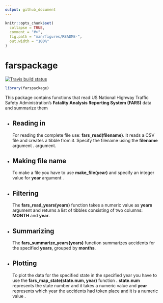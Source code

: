```yaml
---
output: github_document
---
```


<!-- README.md is generated from README.Rmd. Please edit that file -->

```r
knitr::opts_chunk$set(
  collapse = TRUE,
  comment = "#>",
  fig.path = "man/figures/README-",
  out.width = "100%"
)
```
# farspackage

<!-- badges: start -->
[![Travis build status](https://travis-ci.org/MagdyLaban/Building_R_Packages_Coursera.svg?branch=master)](https://travis-ci.org/MagdyLaban/Building_R_Packages_Coursera)
<!-- badges: end -->

```r
library(farspackage)
```
This package contains functions that read US National Highway Traffic Safety Administration's **Fatality Analysis Reporting System (FARS)** data and summarize them

* ## Reading in
For reading the complete file use: **fars_read(filename)**. It reads a CSV file and creates a tibble from it. Specify the filename using the **filename** argument .
argument.
* ## Making file name
To make a file you have to use **make_file(year)** and specify an integer value for **year** argument .

* ## Filtering
The **fars_read_years(years)** function takes a numeric value as **years** argument and returns a list of tibbles consisting of two columns: **MONTH** and **year**.

* ## Summarizing
The **fars_summarize_years(years)** function summarizes accidents for the specified **years**, grouped by **months**.

* ## Plotting
To plot the data for the specified state in the specified year you have to use the **fars_map_state(state.num, year)** function . **state.num** represents the state number and it takes a numeric value and **year** represents which year the accidents had token place and it is a numeric value .

